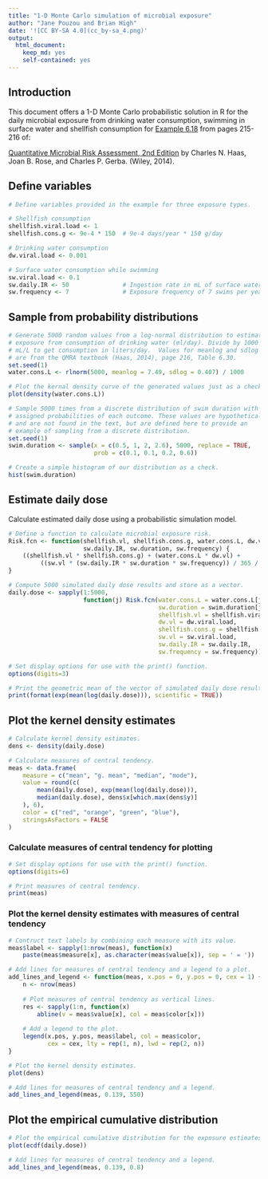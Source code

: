 ```yaml
---
title: "1-D Monte Carlo simulation of microbial exposure"
author: "Jane Pouzou and Brian High"
date: '![CC BY-SA 4.0](cc_by-sa_4.png)'
output:
  html_document:
    keep_md: yes
    self-contained: yes
---
```


## Introduction

This document offers a 1-D Monte Carlo probabilistic solution in R for the 
daily microbial exposure from drinking water consumption, swimming in surface 
water and shellfish consumption for [Example 6.18](images/ex0618.png) from pages 
215-216 of:

[Quantitative Microbial Risk Assessment, 2nd Edition](http://www.wiley.com/WileyCDA/WileyTitle/productCd-1118145291,subjectCd-CH20.html) 
by Charles N. Haas, Joan B. Rose, and Charles P. Gerba. (Wiley, 2014).

## Define variables

```r
# Define variables provided in the example for three exposure types.

# Shellfish consumption
shellfish.viral.load <- 1
shellfish.cons.g <- 9e-4 * 150  # 9e-4 days/year * 150 g/day

# Drinking water consumption
dw.viral.load <- 0.001

# Surface water consumption while swimming
sw.viral.load <- 0.1
sw.daily.IR <- 50               # Ingestion rate in mL of surface water
sw.frequency <- 7               # Exposure frequency of 7 swims per year
```

## Sample from probability distributions

```r
# Generate 5000 random values from a log-normal distribution to estimate 
# exposure from consumption of drinking water (ml/day). Divide by 1000 
# mL/L to get consumption in liters/day.  Values for meanlog and sdlog 
# are from the QMRA textbook (Haas, 2014), page 216, Table 6.30.
set.seed(1)
water.cons.L <- rlnorm(5000, meanlog = 7.49, sdlog = 0.407) / 1000

# Plot the kernal density curve of the generated values just as a check.
plot(density(water.cons.L))

# Sample 5000 times from a discrete distribution of swim duration with 
# assigned probabilities of each outcome. These values are hypothetical 
# and are not found in the text, but are defined here to provide an 
# example of sampling from a discrete distribution.
set.seed(1)
swim.duration <- sample(x = c(0.5, 1, 2, 2.6), 5000, replace = TRUE, 
                        prob = c(0.1, 0.1, 0.2, 0.6))

# Create a simple histogram of our distribution as a check.
hist(swim.duration)
```

## Estimate daily dose

Calculate estimated daily dose using a probabilistic simulation model.

```r
# Define a function to calculate microbial exposure risk.
Risk.fcn <- function(shellfish.vl, shellfish.cons.g, water.cons.L, dw.vl, sw.vl, 
                     sw.daily.IR, sw.duration, sw.frequency) {
    ((shellfish.vl * shellfish.cons.g) + (water.cons.L * dw.vl) + 
         ((sw.vl * (sw.daily.IR * sw.duration * sw.frequency)) / 365 / 1000))
}

# Compute 5000 simulated daily dose results and store as a vector.
daily.dose <- sapply(1:5000, 
                     function(j) Risk.fcn(water.cons.L = water.cons.L[j], 
                                          sw.duration = swim.duration[j], 
                                          shellfish.vl = shellfish.viral.load, 
                                          dw.vl = dw.viral.load, 
                                          shellfish.cons.g = shellfish.cons.g, 
                                          sw.vl = sw.viral.load, 
                                          sw.daily.IR = sw.daily.IR, 
                                          sw.frequency = sw.frequency))

# Set display options for use with the print() function.
options(digits=3)

# Print the geometric mean of the vector of simulated daily dose results.
print(format(exp(mean(log(daily.dose))), scientific = TRUE))
```

## Plot the kernel density estimates

```r
# Calculate kernel density estimates.
dens <- density(daily.dose)

# Calculate measures of central tendency.
meas <- data.frame(
    measure = c("mean", "g. mean", "median", "mode"),
    value = round(c(
        mean(daily.dose), exp(mean(log(daily.dose))),
        median(daily.dose), dens$x[which.max(dens$y)]
    ), 6),
    color = c("red", "orange", "green", "blue"),
    stringsAsFactors = FALSE
)
```

### Calculate measures of central tendency for plotting

```r
# Set display options for use with the print() function.
options(digits=6)

# Print measures of central tendency.
print(meas)
```

### Plot the kernel density estimates with measures of central tendency

```r
# Contruct text labels by combining each measure with its value.
meas$label <- sapply(1:nrow(meas), function(x) 
    paste(meas$measure[x], as.character(meas$value[x]), sep = ' = '))

# Add lines for measures of central tendency and a legend to a plot.
add_lines_and_legend <- function(meas, x.pos = 0, y.pos = 0, cex = 1) {
    n <- nrow(meas)
    
    # Plot measures of central tendency as vertical lines.
    res <- sapply(1:n, function(x) 
        abline(v = meas$value[x], col = meas$color[x]))
    
    # Add a legend to the plot.
    legend(x.pos, y.pos, meas$label, col = meas$color, 
           cex = cex, lty = rep(1, n), lwd = rep(2, n))
}

# Plot the kernel density estimates.
plot(dens)

# Add lines for measures of central tendency and a legend.
add_lines_and_legend(meas, 0.139, 550)
```

## Plot the empirical cumulative distribution

```r
# Plot the empirical cumulative distribution for the exposure estimates.
plot(ecdf(daily.dose))

# Add lines for measures of central tendency and a legend.
add_lines_and_legend(meas, 0.139, 0.8)
```